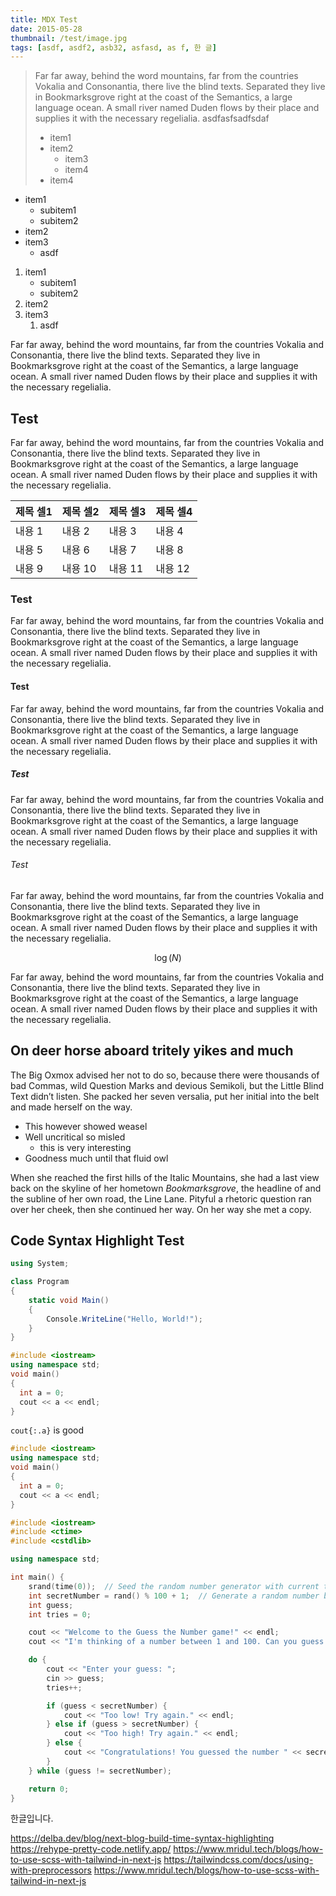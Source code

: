 ```yaml
---
title: MDX Test
date: 2015-05-28
thumbnail: /test/image.jpg
tags: [asdf, asdf2, asb32, asfasd, as f, 한 글]
---
```


> Far far away, behind the word mountains, far from the countries Vokalia and
Consonantia, there live the blind texts. Separated they live in Bookmarksgrove
right at the coast of the Semantics, a large language ocean. A small river named
Duden flows by their place and supplies it with the necessary regelialia.
> asdfasfsadfsdaf
> + item1
> + item2
>   + item3
>   + item4
> + item4

+ item1
  + subitem1
  + subitem2
+ item2
+ item3
  + asdf


1. item1
   + subitem1
   + subitem2
2. item2
3. item3
   1. asdf

Far far away, behind the word mountains, far from the countries Vokalia and
Consonantia, there live the blind texts. Separated they live in Bookmarksgrove
right at the coast of the Semantics, a large language ocean. A small river named
Duden flows by their place and supplies it with the necessary regelialia.

## Test

Far far away, behind the word mountains, far from the countries Vokalia and
Consonantia, there live the blind texts. Separated they live in Bookmarksgrove
right at the coast of the Semantics, a large language ocean. A small river named
Duden flows by their place and supplies it with the necessary regelialia.

|제목 셀1|제목 셀2|제목 셀3|제목 셀4|
|---|---|---|---|
|내용 1|내용 2|내용 3|내용 4|
|내용 5|내용 6|내용 7|내용 8|
|내용 9|내용 10|내용 11|내용 12|

### Test

Far far away, behind the word mountains, far from the countries Vokalia and
Consonantia, there live the blind texts. Separated they live in Bookmarksgrove
right at the coast of the Semantics, a large language ocean. A small river named
Duden flows by their place and supplies it with the necessary regelialia.

#### Test

Far far away, behind the word mountains, far from the countries Vokalia and
Consonantia, there live the blind texts. Separated they live in Bookmarksgrove
right at the coast of the Semantics, a large language ocean. A small river named
Duden flows by their place and supplies it with the necessary regelialia.

##### Test

Far far away, behind the word mountains, far from the countries Vokalia and
Consonantia, there live the blind texts. Separated they live in Bookmarksgrove
right at the coast of the Semantics, a large language ocean. A small river named
Duden flows by their place and supplies it with the necessary regelialia.

###### Test

Far far away, behind the word mountains, far from the countries Vokalia and
Consonantia, there live the blind texts. Separated they live in Bookmarksgrove
right at the coast of the Semantics, a large language ocean. A small river named
Duden flows by their place and supplies it with the necessary regelialia.

$$
 \log(N)
$$


Far far away, behind the word mountains, far from the countries Vokalia and
Consonantia, there live the blind texts. Separated they live in Bookmarksgrove
right at the coast of the Semantics, a large language ocean. A small river named
Duden flows by their place and supplies it with the necessary regelialia.

## On deer horse aboard tritely yikes and much

The Big Oxmox advised her not to do so, because there were thousands of bad
Commas, wild Question Marks and devious Semikoli, but the Little Blind Text
didn’t listen. She packed her seven versalia, put her initial into the belt and
made herself on the way.

- This however showed weasel
- Well uncritical so misled
  - this is very interesting
- Goodness much until that fluid owl

When she reached the first hills of the Italic Mountains, she had a last
view back on the skyline of her hometown _Bookmarksgrove_, the headline of
 and the subline of her own road, the Line
Lane. Pityful a rhetoric question ran over her cheek, then she continued her
way. On her way she met a copy.


## Code Syntax Highlight Test

```c# {1-3,4} showLineNumbers /Hello/
using System;

class Program
{
    static void Main()
    {
        Console.WriteLine("Hello, World!");
    }
}
```

```cpp title="main.cpp" caption="adsf" showLineNumbers{1} {1,3-4} 
#include <iostream>
using namespace std;
void main()
{
  int a = 0;
  cout << a << endl;
}
```

```cout{:.a}``` is good


```cpp title="main.cpp" caption="adsf" showLineNumbers{1} {2-3,5} 
#include <iostream>
using namespace std;
void main()
{
  int a = 0;
  cout << a << endl;
}
```

```cpp
#include <iostream>
#include <ctime>
#include <cstdlib>

using namespace std;

int main() {
    srand(time(0));  // Seed the random number generator with current time
    int secretNumber = rand() % 100 + 1;  // Generate a random number between 1 and 100
    int guess;
    int tries = 0;

    cout << "Welcome to the Guess the Number game!" << endl;
    cout << "I'm thinking of a number between 1 and 100. Can you guess it?" << endl;

    do {
        cout << "Enter your guess: ";
        cin >> guess;
        tries++;

        if (guess < secretNumber) {
            cout << "Too low! Try again." << endl;
        } else if (guess > secretNumber) {
            cout << "Too high! Try again." << endl;
        } else {
            cout << "Congratulations! You guessed the number " << secretNumber << " in " << tries << " tries." << endl;
        }
    } while (guess != secretNumber);

    return 0;
}

```

한글입니다.

https://delba.dev/blog/next-blog-build-time-syntax-highlighting
https://rehype-pretty-code.netlify.app/
https://www.mridul.tech/blogs/how-to-use-scss-with-tailwind-in-next-js
https://tailwindcss.com/docs/using-with-preprocessors
https://www.mridul.tech/blogs/how-to-use-scss-with-tailwind-in-next-js